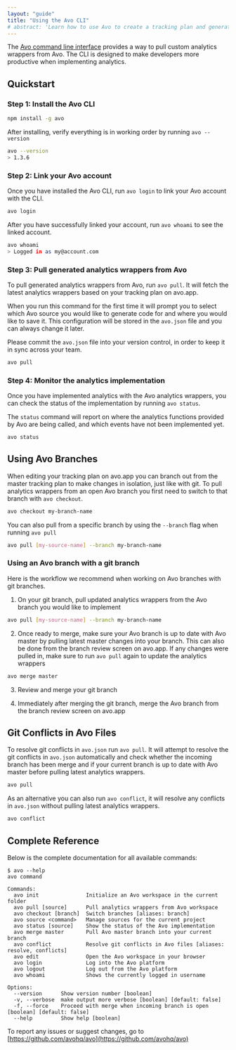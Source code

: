 ```yaml
---
layout: "guide"
title: "Using the Avo CLI"
# abstract: 'Learn how to use Avo to create a tracking plan and generate high quality, actionable data.'
---
```


The [Avo command line interface](https://github.com/avohq/avo) provides a way to pull custom analytics wrappers from Avo. The CLI is designed to make developers more productive when implementing analytics.

## <a name="quickstart"></a> Quickstart

### Step 1: Install the Avo CLI

```sh
npm install -g avo
```

After installing, verify everything is in working order by running `avo --version`

```sh
avo --version
> 1.3.6
```

### Step 2: Link your Avo account

Once you have installed the Avo CLI, run `avo login` to link your Avo account with the CLI.

```sh
avo login
```

After you have successfully linked your account, run `avo whoami` to see the linked account.

```sh
avo whoami
> Logged in as my@account.com
```

### Step 3: Pull generated analytics wrappers from Avo

To pull generated analytics wrappers from Avo, run `avo pull`. It will fetch the latest analytics wrappers based on your tracking plan on avo.app.

When you run this command for the first time it will prompt you to select which Avo source you would like to generate code for and where you would like to save it. This configuration will be stored in the `avo.json` file and you can always change it later.

Please commit the `avo.json` file into your version control, in order to keep it in sync across your team.

```sh
avo pull
```

### Step 4: Monitor the analytics implementation

Once you have implemented analytics with the Avo analytics wrappers, you can check the status of the implementation by running `avo status`.

The `status` command will report on where the analytics functions provided by Avo are being called, and which events have not been implemented yet.

```sh
avo status
```

## <a name="using-branches"></a> Using Avo Branches

When editing your tracking plan on avo.app you can branch out from the master tracking plan to make changes in isolation, just like with git. To pull analytics wrappers from an open Avo branch you first need to switch to that branch with `avo checkout`.

```sh
avo checkout my-branch-name
```

You can also pull from a specific branch by using the `--branch` flag when running `avo pull`

```sh
avo pull [my-source-name] --branch my-branch-name
```

### Using an Avo branch with a git branch

Here is the workflow we recommend when working on Avo branches with git branches.

1. On your git branch, pull updated analytics wrappers from the Avo branch you would like to implement

```sh
avo pull [my-source-name] --branch my-branch-name
```

2. Once ready to merge, make sure your Avo branch is up to date with Avo master by pulling latest master changes into your branch. This can also be done from the branch review screen on avo.app.
   If any changes were pulled in, make sure to run `avo pull` again to update the analytics wrappers

```sh
avo merge master
```

3. Review and merge your git branch

4. Immediately after merging the git branch, merge the Avo branch from the branch review screen on avo.app

## <a name="git-conflicts"></a> Git Conflicts in Avo Files

To resolve git conflicts in `avo.json` run `avo pull`. It will attempt to resolve the git conflicts in `avo.json` automatically and check whether the incoming branch has been merge and if your current branch is up to date with Avo master before pulling latest analytics wrappers.

```sh
avo pull
```

As an alternative you can also run `avo conflict`, it will resolve any conflicts in `avo.json` without pulling latest analytics wrappers.

```sh
avo conflict
```

## <a name="complete-reference"></a> Complete Reference

Below is the complete documentation for all available commands:

```
$ avo --help
avo command

Commands:
  avo init               Initialize an Avo workspace in the current folder
  avo pull [source]      Pull analytics wrappers from Avo workspace
  avo checkout [branch]  Switch branches [aliases: branch]
  avo source <command>   Manage sources for the current project
  avo status [source]    Show the status of the Avo implementation
  avo merge master       Pull Avo master branch into your current branch
  avo conflict           Resolve git conflicts in Avo files [aliases: resolve, conflicts]
  avo edit               Open the Avo workspace in your browser
  avo login              Log into the Avo platform
  avo logout             Log out from the Avo platform
  avo whoami             Shows the currently logged in username

Options:
  --version      Show version number [boolean]
  -v, --verbose  make output more verbose [boolean] [default: false]
  -f, --force    Proceed with merge when incoming branch is open [boolean] [default: false]
  --help         Show help [boolean]
```

To report any issues or suggest changes, go to [https://github.com/avohq/avo](https://github.com/avohq/avo)
